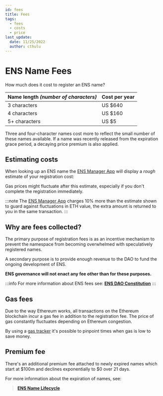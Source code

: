 ```yaml
---
id: fees
title: Fees
tags:
  - fees
  - costs
  - price
last_update:
  date: 11/25/2022
  author: cthulu
---
```



# ENS Name Fees
How much does it cost to register an ENS name?

| Name length *(number of characters)* | Cost per year |
|--------------------------------------|---------------|
| 3 characters                         | US $640       |
| 4 characters                         | US $160       |
| 5+ characters                        | US $5         |

Three and four-character names cost more to reflect the small number of these names available. If a name was recently released from the expiration grace period, a decaying price premium is also applied.

## Estimating costs
When looking up an ENS name the [ENS Manager App](https://app.ens.domains) will display a *rough* estimate of your registration cost:
<BrowserWindow url="app.ens.domains">
  <Image img="/img/cost_to_register_img1.webp"/>
</BrowserWindow>

Gas prices might fluctuate after this estimate, especially if you don't complete the registration immediately.

:::note
The [ENS Manager App](https://app.ens.domains) charges 10% more than the estimate shown to guard against fluctuations in ETH value, the extra amount is returned to you in the same transaction.
:::

## Why are fees collected?
The primary purpose of registration fees is as an incentive mechanism to prevent the namespace
from becoming overwhelmed with speculatively registered names.
  
A secondary purpose is to provide enough revenue to the DAO to fund the ongoing development of ENS.

**ENS governance will not enact any fee other than for these purposes.**

:::info
For more information about ENS fees see:
[**ENS DAO Constitution**](https://constitution.ens.domains)
:::

## Gas fees
Due to the way Ethereum works, all transactions on the Ethereum blockchain incur a gas fee in addition to the registration fee.
The price of gas constantly fluctuates depending on Ethereum congestion.

By using a [gas tracker](https://etherscan.io/gastracker) it's possible to pinpoint times when gas is low to save money.

## Premium fee
There's an additional premium fee attached to newly expired names which start at $100m and declines exponentially to $0 over 21 days.

For more information about the expiration of names, see:

> [**ENS Name Lifecycle**](lifecycle.mdx)
